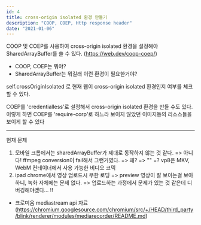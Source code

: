 ```yaml
---
id: 4
title: cross-origin isolated 환경 만들기
description: "COOP, COEP, Http response header"
date: "2021-01-06"
---
```


COOP 및 COEP를 사용하여 cross-origin isolated 환경을 설정해야 SharedArrayBuffer를 쓸 수 있다. (https://web.dev/coop-coep/)

- COOP, COEP는 뭐야?
- SharedArrayBuffer는 뭐길래 이런 환경이 필요한거야?

self.crossOriginIsolated 로 현재 웹이 cross-origin isolated 환경인지 여부를 체크할 수 있다.

COEP를 'credentialless'로 설정해서 cross-origin isolated 환경을 만들 수도 있다. 이렇게 하면 COEP를 'require-corp'로 하느라 보이지 않았던 이미지등의 리소스들을 보이게 할 수 있다

---

현재 문제

1. 모바일 크롬에서는 sharedArrayBuffer가 제대로 동작하지 않는 것 같다.
   => 아니다! ffmpeg conversion이 fail해서 그런거였다.
   => 왜?
   => ""
   =? vp8은 MKV, WebM 컨테이너에서 사용 가능한 비디오 코덱
2. ipad chrome에서 영상 업로드시 무한 로딩
   => preview 영상이 잘 보이는걸 보아하니, 녹화 자체에는 문제 없다.
   => 업로드하는 과정에서 문제가 있는 것 같은데 디버깅해야겠다... !!

- 크로미움 mediastream api 자료 (https://chromium.googlesource.com/chromium/src/+/HEAD/third_party/blink/renderer/modules/mediarecorder/README.md)
